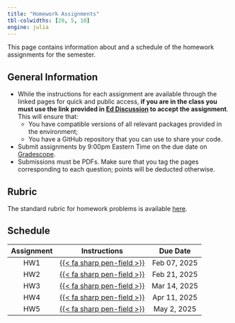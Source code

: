 ```yaml
---
title: "Homework Assignments"
tbl-colwidths: [20, 5, 10]
engine: julia
---
```


This page contains information about and a schedule of the homework assignments for the semester.

## General Information

-  While the instructions for each assignment are available through the linked pages for quick and public access, **if you are in the class you must use the link provided in [Ed Discussion](http://us.edstem.org) to accept the assignment**. This will ensure that:
    - You have compatible versions of all relevant packages provided in the environment;
    - You have a GitHub repository that you can use to share your code.
- Submit assignments by 9:00pm Eastern Time on the due date on [Gradescope](https://gradescope.com).
- Submissions must be PDFs. Make sure that you tag the pages corresponding to each question; points will be deducted otherwise.

## Rubric

The standard rubric for homework problems is available [here](rubrics/standard.qmd).

## Schedule

| Assignment | Instructions | Due Date | 
|:----------:|:------------:|:------:|
| HW1 | [{{< fa sharp pen-field >}}](hw/hw01/hw01.qmd) | Feb 07, 2025 |
| HW2 | [{{< fa sharp pen-field >}}](hw/hw02/hw02.qmd) | Feb 21, 2025 | 
| HW3 | [{{< fa sharp pen-field >}}](hw/hw03/hw03.qmd) | Mar 14, 2025 | 
| HW4 | [{{< fa sharp pen-field >}}](hw/hw04/hw04.qmd) | Apr 11, 2025 | 
| HW5 | [{{< fa sharp pen-field >}}](hw/hw05/hw05.qmd) | May 2, 2025 | 
